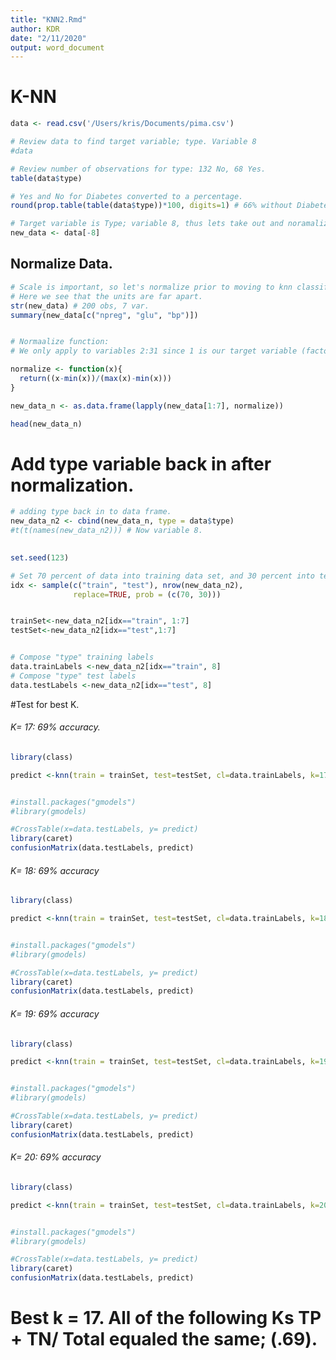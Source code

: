 ```yaml
---
title: "KNN2.Rmd"
author: KDR
date: "2/11/2020"
output: word_document
---
```


# K-NN
```r
data <- read.csv('/Users/kris/Documents/pima.csv')

# Review data to find target variable; type. Variable 8
#data

# Review number of observations for type: 132 No, 68 Yes.
table(data$type)

# Yes and No for Diabetes converted to a percentage. 
round(prop.table(table(data$type))*100, digits=1) # 66% without Diabetes, 34 w/ Diabetes.

# Target variable is Type; variable 8, thus lets take out and noramalize the remaining data.
new_data <- data[-8]

```

## Normalize Data.
```r
# Scale is important, so let's normalize prior to moving to knn classifier. 
# Here we see that the units are far apart.  
str(new_data) # 200 obs, 7 var.
summary(new_data[c("npreg", "glu", "bp")])


# Normaalize function:
# We only apply to variables 2:31 since 1 is our target variable (factor)

normalize <- function(x){
  return((x-min(x))/(max(x)-min(x)))
}

new_data_n <- as.data.frame(lapply(new_data[1:7], normalize))

head(new_data_n)


```
# Add type variable back in after normalization.
```r

# adding type back in to data frame.
new_data_n2 <- cbind(new_data_n, type = data$type)
#t(t(names(new_data_n2))) # Now variable 8. 

  
set.seed(123)

# Set 70 percent of data into training data set, and 30 percent into testing data set.
idx <- sample(c("train", "test"), nrow(new_data_n2),
              replace=TRUE, prob = (c(70, 30)))


trainSet<-new_data_n2[idx=="train", 1:7]
testSet<-new_data_n2[idx=="test",1:7]


# Compose "type" training labels
data.trainLabels <-new_data_n2[idx=="train", 8]
# Compose "type" test labels
data.testLabels <-new_data_n2[idx=="test", 8]
```

#Test for best K.

###### K= 17: 69% accuracy. 

```r
library(class)

predict <-knn(train = trainSet, test=testSet, cl=data.trainLabels, k=17)


#install.packages("gmodels")
#library(gmodels)

#CrossTable(x=data.testLabels, y= predict)
library(caret)
confusionMatrix(data.testLabels, predict)
```
###### K= 18: 69% accuracy
```r
library(class)

predict <-knn(train = trainSet, test=testSet, cl=data.trainLabels, k=18)


#install.packages("gmodels")
#library(gmodels)

#CrossTable(x=data.testLabels, y= predict)
library(caret)
confusionMatrix(data.testLabels, predict)

```
###### K= 19: 69% accuracy
```r
library(class)

predict <-knn(train = trainSet, test=testSet, cl=data.trainLabels, k=19)


#install.packages("gmodels")
#library(gmodels)

#CrossTable(x=data.testLabels, y= predict)
library(caret)
confusionMatrix(data.testLabels, predict)

```
###### K= 20: 69% accuracy
```r
library(class)

predict <-knn(train = trainSet, test=testSet, cl=data.trainLabels, k=20)


#install.packages("gmodels")
#library(gmodels)

#CrossTable(x=data.testLabels, y= predict)
library(caret)
confusionMatrix(data.testLabels, predict)

```

# Best k = 17. All of the following Ks TP + TN/ Total equaled the same; (.69).
